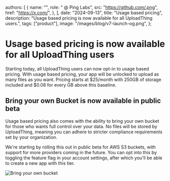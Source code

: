 
  authors: [
    {
      name: "",
      role: " @ Ping Labs",
      src: "https://github.com/.png",
      href: "https://x.com/",
    },
  ],
  date: "2024-09-13",
  title: "Usage based pricing",
  description:
    "Usage based pricing is now available for all UploadThing users.",
  tags: ["product"],
  image: "/images/blog/v7-launch-og.png",
};



# Usage based pricing is now available for all UploadThing users

Starting today, all UploadThing users can now opt-in to usage based pricing.
With usage based pricing, your app will be unlocked to upload as many files as
you want. Pricing starts at $25/month with 250GB of storage included and $0.08
for every GB above this baseline.

## Bring your own Bucket is now available in public beta

Usage based pricing also comes with the ability to bring your own bucket for
those who wants full control over your data. No files will be stored by
UploadThing, meaning you can adhere to stricter compliance requirements set by
your organization.

We're starting by rolling this out in public beta for AWS S3 buckets, with
support for more providers coming in the future. You can opt into this by
toggling the feature flag in your account settings, after which you'll be able
to create a new app with this tier.

![Bring your own bucket](./feature-flag.png)
